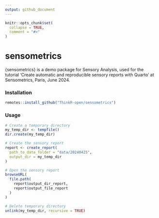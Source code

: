 ```yaml
---
output: github_document
---
```


<!-- README.md is generated from README.Rmd. Please edit that file -->

```r
knitr::opts_chunk$set(
  collapse = TRUE,
  comment = "#>"
)
```

# sensometrics

{sensometrics} is a demo package for Sensory Analysis, used for the tutorial 'Create automatic and reproducible sensory reports with Quarto' at Sensometrics, Paris, June 2024.

### Installation

```r
remotes::install_github("ThinkR-open/sensometrics")
```

### Usage

```r
# Create a temporary directory
my_temp_dir <- tempfile()
dir.create(my_temp_dir)

# Create the sensory report
report <- create_report(
  path_to_data_folder = "data/20240425",
  output_dir = my_temp_dir
)

# Open the sensory report
browseURL(
  file.path(
    report$output_dir_report, 
    report$output_file_report
  )
)

# Delete temporary directory
unlink(my_temp_dir, recursive = TRUE)
```

